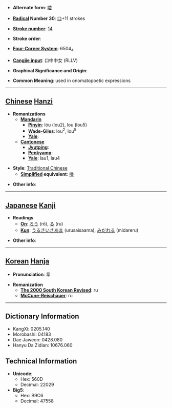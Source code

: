 * '''Alternate form''': [[喽]]

* '''[[Wiktionary:Chinese radical index| Radical]] Number 30''': [[Wiktionary:Chinese radical index 口|口]]+11 strokes

* '''[[Wiktionary:Chinese total strokes index|Stroke number]]''': [[Wiktionary:Chinese total strokes index 14|14]]

* '''Stroke order''': 

* '''[[Wiktionary:Chinese four corner index|Four-Corner System]]''': 6504<sub>4</sub>

* '''[[Wiktionary:Chinese Cangjie index|Cangjie input]]''': 口中中女 (RLLV)

* '''Graphical Significance and Origin''': 

* '''Common Meaning''': used in onomatopoetic expressions

----

== [[Chinese]] [[Hanzi]] ==

* '''Romanizations'''
** '''[[Mandarin]]'''
*** '''[[Pinyin]]''': lóu (lou2), lou (lou5)
*** '''[[Wade-Giles]]''': lou<sup>2</sup>, lou<sup>5</sup>
*** '''[[Yale]]''': 
** '''[[Cantonese]]'''
*** '''[[Jyutping]]''':
*** '''[[Penkyamp]]''': 
*** '''[[Yale]]''': lau1, lau4

* '''Style''': [[Traditional Chinese]] 
** '''[[Simplified Chinese|Simplified]] equivalent''': [[喽]]

* '''Other info''': 

----

== [[Japanese]] [[Kanji]] ==

* '''Readings'''
** '''[[On]]''': [[ろう]] (rō), [[る]] (ru)
** '''[[Kun]]''': [[うるさいさあま]] (urusaisaama), [[みだれる]] (midareru)

* '''Other info''':  

----

== [[Korean]] [[Hanja]] ==

* '''Pronunciation''': 루

* '''Romanization'''
** '''[[The 2000 South Korean Revised Romanization|The 2000 South Korean Revised]]''': ru
** '''[[McCune-Reischauer]]''': ru

----

== Dictionary Information ==

* KangXi: 0205.140
* Morobashi: 04183
* Dae Jaweon: 0428.080
* Hanyu Da Zidian: 10676.060

== Technical Information ==

* '''Unicode''':
** Hex: 560D
** Decimal: 22029
* '''Big5''':
** Hex: B9C6
** Decimal: 47558